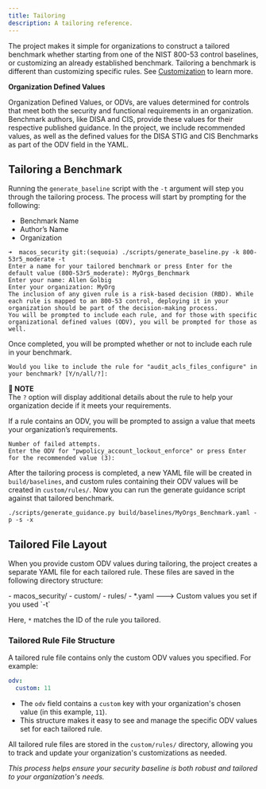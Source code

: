 ```yaml
---
title: Tailoring
description: A tailoring reference.
---
```


The project makes it simple for organizations to construct a tailored benchmark whether starting from one of the NIST 800-53 control baselines, or customizing an already established benchmark. Tailoring a benchmark is different than customizing specific rules. See [Customization](https://github.com/usnistgov/macos_security/wiki/Customization) to learn more.

**Organization Defined Values**

Organization Defined Values, or ODVs, are values determined for controls that meet both the security and functional requirements in an organization. Benchmark authors, like DISA and CIS, provide these values for their respective published guidance. In the project, we include recommended values, as well as the defined values for the DISA STIG and CIS Benchmarks as part of the ODV field in the YAML.

## Tailoring a Benchmark

Running the `generate_baseline` script with the `-t` argument will step you through the tailoring process. The process will start by prompting for the following:

* Benchmark Name
* Author’s Name
* Organization

```
➜  macos_security git:(sequoia) ./scripts/generate_baseline.py -k 800-53r5_moderate -t
Enter a name for your tailored benchmark or press Enter for the default value (800-53r5_moderate): MyOrgs_Benchmark
Enter your name: Allen Golbig
Enter your organization: MyOrg
The inclusion of any given rule is a risk-based decision (RBD). While each rule is mapped to an 800-53 control, deploying it in your organization should be part of the decision-making process.
You will be prompted to include each rule, and for those with specific organizational defined values (ODV), you will be prompted for those as well.
```

Once completed, you will be prompted whether or not to include each rule in your benchmark.

```
Would you like to include the rule for "audit_acls_files_configure" in your benchmark? [Y/n/all/?]:
```

**📌 NOTE**\
The `?` option will display additional details about the rule to help your organization decide if it meets your requirements.

If a rule contains an ODV, you will be prompted to assign a value that meets your organization’s requirements.

```
Number of failed attempts.
Enter the ODV for "pwpolicy_account_lockout_enforce" or press Enter for the recommended value (3):
```

After the tailoring process is completed, a new YAML file will be created in `build/baselines`, and custom rules containing their ODV values will be created in `custom/rules/`. Now you can run the generate guidance script against that tailored benchmark.

```
./scripts/generate_guidance.py build/baselines/MyOrgs_Benchmark.yaml -p -s -x
```

## Tailored File Layout

When you provide custom ODV values during tailoring, the project creates a separate YAML file for each tailored rule. These files are saved in the following directory structure:

<FileTree>
- macos_security/
    - custom/
        - rules/
            - *.yaml             ---> Custom values you set if you used `-t`
</FileTree>

Here, `*` matches the ID of the rule you tailored.

### Tailored Rule File Structure

A tailored rule file contains only the custom ODV values you specified. For example:

```yaml
odv:
  custom: 11
```

- The `odv` field contains a `custom` key with your organization's chosen value (in this example, `11`).
- This structure makes it easy to see and manage the specific ODV values set for each tailored rule.

All tailored rule files are stored in the `custom/rules/` directory, allowing you to track and update your organization's customizations as needed.

*This process helps ensure your security baseline is both robust and tailored to your organization's needs.*
